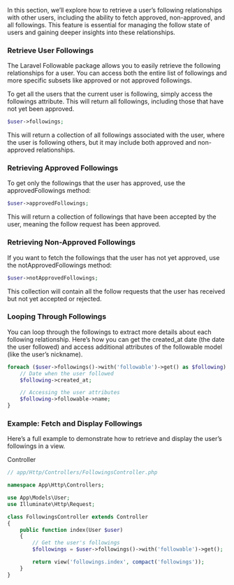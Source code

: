 In this section, we’ll explore how to retrieve a user’s following relationships with other users, including the ability to fetch approved, non-approved, and all followings. This feature is essential for managing the follow state of users and gaining deeper insights into these relationships.

### Retrieve User Followings

The Laravel Followable package allows you to easily retrieve the following relationships for a user. You can access both the entire list of followings and more specific subsets like approved or not approved followings.

To get all the users that the current user is following, simply access the followings attribute. This will return all followings, including those that have not yet been approved.

```php
$user->followings;
```

This will return a collection of all followings associated with the user, where the user is following others, but it may include both approved and non-approved relationships.


### Retrieving Approved Followings

To get only the followings that the user has approved, use the approvedFollowings method:

```php
$user->approvedFollowings;
```

This will return a collection of followings that have been accepted by the user, meaning the follow request has been approved.


### Retrieving Non-Approved Followings

If you want to fetch the followings that the user has not yet approved, use the notApprovedFollowings method:
```php
$user->notApprovedFollowings;
```
This collection will contain all the follow requests that the user has received but not yet accepted or rejected.


### Looping Through Followings

You can loop through the followings to extract more details about each following relationship. Here’s how you can get
the created_at date (the date the user followed) and access additional attributes of the followable model (like the user’s nickname).

```php
foreach ($user->followings()->with('followable')->get() as $following) {
    // Date when the user followed
    $following->created_at;

    // Accessing the user attributes
    $following->followable->name;
}
```

###  Example: Fetch and Display Followings

Here’s a full example to demonstrate how to retrieve and display the user’s followings in a view.

Controller
```php
// app/Http/Controllers/FollowingsController.php

namespace App\Http\Controllers;

use App\Models\User;
use Illuminate\Http\Request;

class FollowingsController extends Controller
{
    public function index(User $user)
    {
        // Get the user's followings
        $followings = $user->followings()->with('followable')->get();

        return view('followings.index', compact('followings'));
    }
}
```


